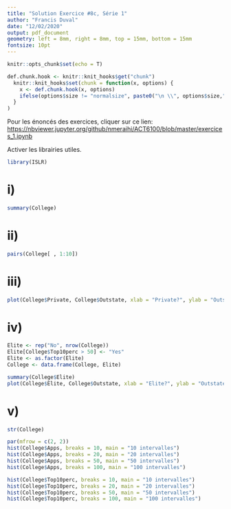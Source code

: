 ```yaml
---
title: "Solution Exercice #8c, Série 1"
author: "Francis Duval"
date: "12/02/2020"
output: pdf_document
geometry: left = 8mm, right = 8mm, top = 15mm, bottom = 15mm
fontsize: 10pt
---
```


```r
knitr::opts_chunk$set(echo = T)

def.chunk.hook <- knitr::knit_hooks$get("chunk")
  knitr::knit_hooks$set(chunk = function(x, options) {
    x <- def.chunk.hook(x, options)
    ifelse(options$size != "normalsize", paste0("\n \\", options$size,"\n\n", x, "\n\n \\normalsize"), x)
  }
)
```

Pour les énoncés des exercices, cliquer sur ce lien: <https://nbviewer.jupyter.org/github/nmeraihi/ACT6100/blob/master/exercices_1.ipynb>

Activer les librairies utiles.

```r
library(ISLR)
```

# i)

```r
summary(College)
```

# ii)

```r
pairs(College[ , 1:10])
```

# iii)

```r
plot(College$Private, College$Outstate, xlab = "Private?", ylab = "Outstate")
```

# iv)

```r
Elite <- rep("No", nrow(College))
Elite[College$Top10perc > 50] <- "Yes"
Elite <- as.factor(Elite)
College <- data.frame(College, Elite)

summary(College$Elite)
plot(College$Elite, College$Outstate, xlab = "Elite?", ylab = "Outstate")
```

# v)

```r
str(College)

par(mfrow = c(2, 2))
hist(College$Apps, breaks = 10, main = "10 intervalles")
hist(College$Apps, breaks = 20, main = "20 intervalles")
hist(College$Apps, breaks = 50, main = "50 intervalles")
hist(College$Apps, breaks = 100, main = "100 intervalles")

hist(College$Top10perc, breaks = 10, main = "10 intervalles")
hist(College$Top10perc, breaks = 20, main = "20 intervalles")
hist(College$Top10perc, breaks = 50, main = "50 intervalles")
hist(College$Top10perc, breaks = 100, main = "100 intervalles")
```
